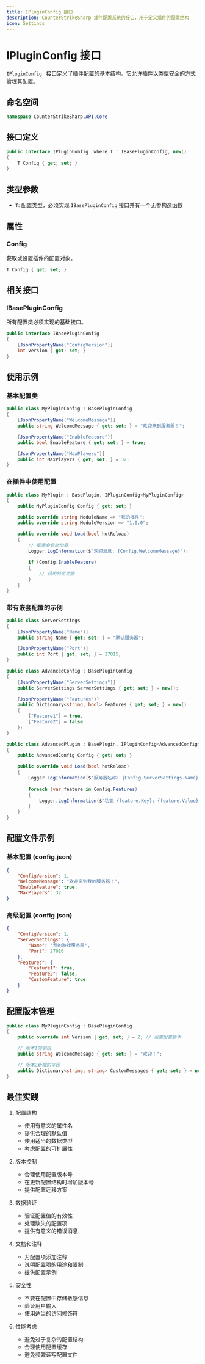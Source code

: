 ```yaml
---
title: IPluginConfig 接口
description: CounterStrikeSharp 插件配置系统的接口，用于定义插件的配置结构
icon: Settings
---
```


# IPluginConfig 接口

`IPluginConfig ` 接口定义了插件配置的基本结构。它允许插件以类型安全的方式管理其配置。

## 命名空间

```csharp
namespace CounterStrikeSharp.API.Core
```

## 接口定义

```csharp
public interface IPluginConfig  where T : IBasePluginConfig, new()
{
    T Config { get; set; }
}
```

## 类型参数

- `T`: 配置类型，必须实现 `IBasePluginConfig` 接口并有一个无参构造函数

## 属性

### Config

获取或设置插件的配置对象。

```csharp
T Config { get; set; }
```

## 相关接口

### IBasePluginConfig

所有配置类必须实现的基础接口。

```csharp
public interface IBasePluginConfig
{
    [JsonPropertyName("ConfigVersion")]
    int Version { get; set; }
}
```

## 使用示例

### 基本配置类

```csharp
public class MyPluginConfig : BasePluginConfig
{
    [JsonPropertyName("WelcomeMessage")]
    public string WelcomeMessage { get; set; } = "欢迎来到服务器！";

    [JsonPropertyName("EnableFeature")]
    public bool EnableFeature { get; set; } = true;

    [JsonPropertyName("MaxPlayers")]
    public int MaxPlayers { get; set; } = 32;
}
```

### 在插件中使用配置

```csharp
public class MyPlugin : BasePlugin, IPluginConfig<MyPluginConfig>
{
    public MyPluginConfig Config { get; set; }

    public override string ModuleName => "我的插件";
    public override string ModuleVersion => "1.0.0";

    public override void Load(bool hotReload)
    {
        // 配置会自动加载
        Logger.LogInformation($"欢迎消息: {Config.WelcomeMessage}");
        
        if (Config.EnableFeature)
        {
            // 启用特定功能
        }
    }
}
```

### 带有嵌套配置的示例

```csharp
public class ServerSettings
{
    [JsonPropertyName("Name")]
    public string Name { get; set; } = "默认服务器";

    [JsonPropertyName("Port")]
    public int Port { get; set; } = 27015;
}

public class AdvancedConfig : BasePluginConfig
{
    [JsonPropertyName("ServerSettings")]
    public ServerSettings ServerSettings { get; set; } = new();

    [JsonPropertyName("Features")]
    public Dictionary<string, bool> Features { get; set; } = new()
    {
        ["Feature1"] = true,
        ["Feature2"] = false
    };
}

public class AdvancedPlugin : BasePlugin, IPluginConfig<AdvancedConfig>
{
    public AdvancedConfig Config { get; set; }

    public override void Load(bool hotReload)
    {
        Logger.LogInformation($"服务器名称: {Config.ServerSettings.Name}");
        
        foreach (var feature in Config.Features)
        {
            Logger.LogInformation($"功能 {feature.Key}: {feature.Value}");
        }
    }
}
```

## 配置文件示例

### 基本配置 (config.json)

```json
{
    "ConfigVersion": 1,
    "WelcomeMessage": "欢迎来到我的服务器！",
    "EnableFeature": true,
    "MaxPlayers": 32
}
```

### 高级配置 (config.json)

```json
{
    "ConfigVersion": 1,
    "ServerSettings": {
        "Name": "我的游戏服务器",
        "Port": 27016
    },
    "Features": {
        "Feature1": true,
        "Feature2": false,
        "CustomFeature": true
    }
}
```

## 配置版本管理

```csharp
public class MyPluginConfig : BasePluginConfig
{
    public override int Version { get; set; } = 2; // 设置配置版本

    // 版本1的字段
    public string WelcomeMessage { get; set; } = "欢迎！";

    // 版本2新增的字段
    public Dictionary<string, string> CustomMessages { get; set; } = new();
}
```

## 最佳实践

1. 配置结构
   - 使用有意义的属性名
   - 提供合理的默认值
   - 使用适当的数据类型
   - 考虑配置的可扩展性

2. 版本控制
   - 合理使用配置版本号
   - 在更新配置结构时增加版本号
   - 提供配置迁移方案

3. 数据验证
   - 验证配置值的有效性
   - 处理缺失的配置项
   - 提供有意义的错误消息

4. 文档和注释
   - 为配置项添加注释
   - 说明配置项的用途和限制
   - 提供配置示例

5. 安全性
   - 不要在配置中存储敏感信息
   - 验证用户输入
   - 使用适当的访问修饰符

6. 性能考虑
   - 避免过于复杂的配置结构
   - 合理使用配置缓存
   - 避免频繁读写配置文件